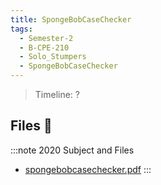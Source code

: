 ```yaml
---
title: SpongeBobCaseChecker
tags:
  - Semester-2
  - B-CPE-210
  - Solo_Stumpers
  - SpongeBobCaseChecker
---
```

> Timeline: ?


## Files 📂

:::note 2020 Subject and Files
- [spongebobcasechecker.pdf](https://github.com/Studio-17/Epitech-Subjects/raw/main/Semester-2/B-CPE-210/Solo_Stumpers/SpongeBobCaseChecker/spongebobcasechecker.pdf)
:::

